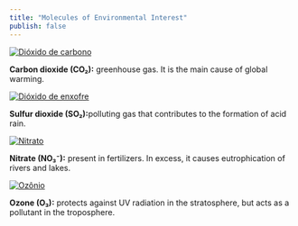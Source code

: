 ```yaml
---
title: "Molecules of Environmental Interest"
publish: false
---
```


<div class="ambiental d-flex flex-wrap justify-content-center gap-4">

<a href="https://chemapps.stolaf.edu/jmol/jmol.php?model=C(=O)=O">
  <img src="dioxido de carbono.png" alt="Dióxido de carbono" style="max-width: 150px; height: auto;">
</a>
<p><strong>Carbon dioxide (CO₂):</strong> greenhouse gas. It is the main cause of global warming.</p>

<a href="https://chemapps.stolaf.edu/jmol/jmol.php?model=O=S=O">
  <img src="dióxido de enxofre.png" alt="Dióxido de enxofre" style="max-width: 150px; height: auto;">
</a>
<p><strong>Sulfur dioxide (SO₂):</strong>polluting gas that contributes to the formation of acid rain.</p>

<a href="https://chemapps.stolaf.edu/jmol/jmol.php?model=nitrate">
  <img src="Nitrato.png" alt="Nitrato" style="max-width: 150px; height: auto;">
</a>
<p><strong>Nitrate (NO₃⁻):</strong> present in fertilizers. In excess, it causes eutrophication of rivers and lakes.</p>

<a href="https://chemapps.stolaf.edu/jmol/jmol.php?model=ozone">
  <img src="ozonio.png" alt="Ozônio" style="max-width: 150px; height: auto;">
</a>
<p><strong>Ozone  (O₃):</strong> protects against UV radiation in the stratosphere, but acts as a pollutant in the troposphere.</p>

</div>
